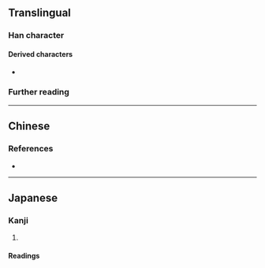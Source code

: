 {{character info/new}}
==Translingual==

===Han character===
{{Han char|rn=15|rad=冫|as=03|sn=5|four=40103|canj=KY|ids=⿱大⺀(G),⿱大冫(TJ)}}

====Derived characters====
* {{l|mul|[[𬇜]], [[𬙛]], [[𠘀]], [[𦄖]]}}

===Further reading===
{{Han ref|kx=0131.230|dkj=01611|dj=0294.140|hdz=10295.050|uh=51AD}}

----

==Chinese==
{{zh-see|泰|ha}}

===References===
* {{R:twedu|C00437}}

----

==Japanese==

===Kanji===
{{ja-kanji|grade=|rs=冫03}}

# {{defn|lang=ja|sort=冫03}}

====Readings====
{{ja-readings
|on=たい, たつ, たち
|kun=なめらか
}}
